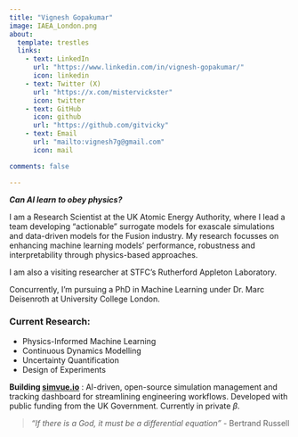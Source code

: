 ```yaml
---
title: "Vignesh Gopakumar"
image: IAEA_London.png
about:
  template: trestles
  links:
    - text: LinkedIn
      url: "https://www.linkedin.com/in/vignesh-gopakumar/"
      icon: linkedin
    - text: Twitter (X)
      url: "https://x.com/mistervickster"
      icon: twitter
    - text: GitHub
      icon: github
      url: "https://github.com/gitvicky"
    - text: Email
      url: "mailto:vignesh7g@gmail.com"
      icon: mail

comments: false

---
```

::: {.center}
***Can AI learn to obey physics?***
:::

I am a Research Scientist at the UK Atomic Energy Authority, where I lead a team developing "actionable" surrogate models for exascale simulations and data-driven models for the Fusion industry. My research focusses on enhancing machine learning models' performance, robustness and interpretability through physics-based approaches. 

I am also a visiting researcher at STFC's Rutherford Appleton Laboratory. 

Concurrently, I'm pursuing a PhD in Machine Learning under Dr. Marc Deisenroth at University College London.


### Current Research: 

* Physics-Informed Machine Learning
* Continuous Dynamics Modelling
* Uncertainty Quantification
* Design of Experiments

**Building [simvue.io](https://simvue.io)** : AI-driven, open-source simulation management and tracking dashboard for streamlining engineering workflows. Developed with public funding from the UK Government. Currently in private $\beta$. 

> *"If there is a God, it must be a differential equation"* - Bertrand Russell